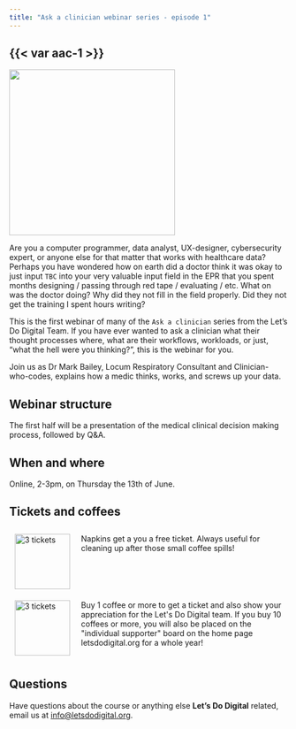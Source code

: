 ```yaml
---
title: "Ask a clinician webinar series - episode 1"
---
```


## {{< var aac-1 >}}

![](/media/a-pill-in-each-hand.jpg){height=300px fig-align="center" fig-alt="A pill in each outstretched hand of a male doctor"}

Are you a computer programmer, data analyst, UX-designer, cybersecurity expert, or anyone else for that matter that works with healthcare data? Perhaps you have wondered how on earth did a doctor think it was okay to just input `TBC` into your very valuable input field in the EPR that you spent months designing / passing through red tape / evaluating / etc. What on was the doctor doing? Why did they not fill in the field properly. Did they not get the training I spent hours writing?

This is the first webinar of many of the `Ask a clinician` series from the Let's Do Digital Team. If you have ever wanted to ask a clinician what their thought processes where, what are their workflows, workloads, or just, "what the hell were you thinking?", this is the webinar for you.

Join us as Dr Mark Bailey, Locum Respiratory Consultant and Clinician-who-codes, explains how a medic thinks, works, and screws up your data. 


## Webinar structure

The first half will be a presentation of the medical clinical decision making process, followed by Q&A.


## When and where

Online, 2-3pm, on Thursday the 13th of June.


## Tickets and coffees

```{=html}
<div style="display: flex; flex-direction: column; width: 100%;">
    <div style="display: flex; flex-direction: row;">
        <div style="display: flex; flex-direction: column; width: 20%; padding: 10px;">
            <a href="https://www.buymeacoffee.com/letsdodigital/e/243960" style="display: flex; justify-content: center;">
                <img src="/media/green-napkin.png" alt="3 tickets" style="height: 100px;">
            </a>
        </div>
        <div style="display: flex; flex-direction: column; width: 80%; padding: 10px;">
            Napkins get a you a free ticket. Always useful for cleaning up after those small coffee spills!
        </div>
    </div>
    <div style="display: flex; flex-direction: row;">
        <div style="display: flex; flex-direction: column; width: 20%; padding: 10px;">
            <a href="https://www.buymeacoffee.com/letsdodigital/e/243971" style="display: flex; justify-content: center;">
                <img src="/media/white-paper-coffee-cup.jpg" alt="3 tickets" style="height: 100px;">
            </a>
        </div>
        <div style="display: flex; flex-direction: column; width: 80%; padding: 10px;">
            Buy 1 coffee or more to get a  ticket and also show your appreciation for the Let's Do Digital team. If you buy 10 coffees or more, you will also be placed on the "individual supporter" board on the home page letsdodigital.org for a whole year!
        </div>
    </div>
</div>
```


## Questions

Have questions about the course or anything else **Let's Do Digital** related, email us at [info@letsdodigital.org](mailto:info@letsdodigital.org).


<!--## Many thanks

Many thanks to

**Dr Kim Pramanik** ([https://www.linkedin.com/in/drkimpramanik/](https://www.linkedin.com/in/drkimpramanik/))

For providing the Let's Do Digital team with access to her Zoom account to enable this course to run virtually.-->